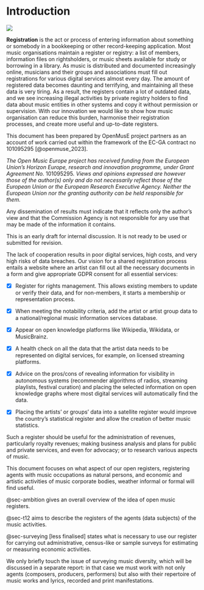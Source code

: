 # Introduction {.unnumbered}

![](png/skcmdb/banner_open_music_registers.png){fig-align="center"}

**Registration** is the act or process of entering information about something or somebody in a bookkeeping or other record-keeping application. Most music organisations maintain a register or registry: a list of members, information files on rightsholders, or music sheets available for study or borrowing in a library. As music is distributed and documented increasingly online, musicians and their groups and associations must fill out registrations for various digital services almost every day. The amount of registered data becomes daunting and terrifying, and maintaining all these data is very tiring. As a result, the registers contain a lot of outdated data, and we see increasing illegal activities by private registry holders to find data about music entities in other systems and copy it without permission or supervision. With our innovation we would like to show how music organisation can reduce this burden, harmonise their registration processes, and create more useful and up-to-date registers.

::: callout-note
This document has been prepared by OpenMusE project partners as an account of work carried out within the framework of the EC-GA contract no 101095295 [@openmuse_2023].

*The Open Music Europe project has received funding from the European Union’s Horizon Europe, research and innovation programme, under Grant Agreement No.* 101095295*. Views and opinions expressed are however those of the author(s) only and do not necessarily reflect those of the European Union or the European Research Executive Agency. Neither the European Union nor the granting authority can be held responsible for them.*

Any dissemination of results must indicate that it reflects only the author’s view and that the Commission Agency is not responsible for any use that may be made of the information it contains.

This is an early draft for internal discussion. It is not ready to be used or submitted for revision.
:::

The lack of cooperation results in poor digital services, high costs, and very high risks of data breaches. Our vision for a shared registration process entails a website where an artist can fill out all the necessary documents in a form and give appropriate GDPR consent for all essential services:

-   [x] Register for rights management. This allows existing members to update or verify their data, and for non-members, it starts a membership or representation process.

-   [x] When meeting the notability criteria, add the artist or artist group data to a national/regional music information services database.

-   [x] Appear on open knowledge platforms like Wikipedia, Wikidata, or MusicBrainz.

-   [x] A health check on all the data that the artist data needs to be represented on digital services, for example, on licensed streaming platforms.

-   [x] Advice on the pros/cons of revealing information for visibility in autonomous systems (recommender algorithms of radios, streaming playlists, festival curation) and placing the selected information on open knowledge graphs where most digital services will automatically find the data.

-   [x] Placing the artists' or groups' data into a satellite register would improve the country's statistical register and allow the creation of better music statistics.

Such a register should be useful for the administration of revenues, particularly royalty revenues; making business analysis and plans for public and private services, and even for advocacy; or to research various aspects of music.

This document focuses on what aspect of our open registers, registering agents with music occupations as natural persons, and economic and artistic activities of music corporate bodies, weather informal or formal will find useful.

@sec-ambition gives an overall overview of the idea of open music registers.

@sec-t12 aims to describe the registers of the agents (data subjects) of the music activities.

@sec-surveying [less finalised] states what is necessary to use our register for carrying out administrative, census-like or sample surveys for estimating or measuring economic activities.

We only briefly touch the issue of surveying music diversity, which will be discussed in a separate report: in that case we must work with not only agents (composers, producers, performers) but also with their repertoire of music works and lyrics, recorded and print manifestations.
